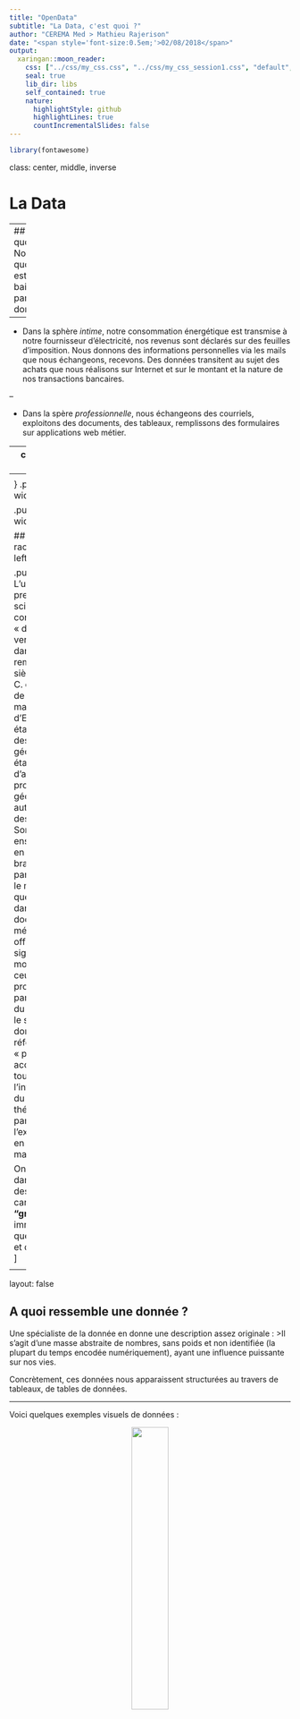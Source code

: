 ```yaml
---
title: "OpenData"
subtitle: "La Data, c'est quoi ?"
author: "CEREMA Med > Mathieu Rajerison"
date: "<span style='font-size:0.5em;'>02/08/2018</span>"
output:
  xaringan::moon_reader:
    css: ["../css/my_css.css", "../css/my_css_session1.css", "default", "default-fonts"]
    seal: true
    lib_dir: libs
    self_contained: true
    nature:
      highlightStyle: github
      highlightLines: true
      countIncrementalSlides: false
---
```

```r
library(fontawesome)
```

class: center, middle, inverse

# La Data

---
## Au quoditien
Notre quotidien est baigné par les données.

--

- Dans la sphère *intime*, notre consommation énergétique est transmise à notre fournisseur d'électricité, nos revenus sont déclarés sur des feuilles d'imposition. Nous donnons des informations personnelles via les mails que nous échangeons, recevons. Des données transitent au sujet des achats que nous réalisons sur Internet et sur le montant et la nature de nos transactions bancaires.

--

- Dans la spère *professionnelle*, nous échangeons des courriels, exploitons des documents, des tableaux, remplissons des formulaires sur applications web métier.

---
class: center, middle

#De quelle langue vient data ?

---
<style>
img {
margin-top : 30px;

}
.pull-left{
width: 35%
}

.pull-right{
width: 65%
}
</style>

## Étymologie, racines
<!--[Image de César]-->
.pull-left[
<center><img src=https://upload.wikimedia.org/wikipedia/commons/3/30/Euklid-von-Alexandria_1.jpg width=80%></img></center>
]

.pull-right[
> L'un des premiers usages scientifiques connus du terme « data » (issu du verbe latin « dare » : donner) remonte au IIIe siècle avant J.-C. dans un traité de mathématiques d'Euclide où il était démontré des propriétés géométriques « étant donné » d'autres propriétés géométriques - autrement dit des axiomes. Son sens a ensuite évolué en deux branches. D'une part, il a donné le mot « date », que l'on retrouve dans des documents médiévaux officiels pour signifier le « moment » où ceux-ci ont été produits ; d'autre part, à compter du XVIIe siècle, le sens de « données » en référence à des « principes acceptés de tous », par l'intermédiaire du divin en théologie, puis par l'expérimentation en mathématiques.
<div class=reference><a href=https://business-analytics-info.fr/11666/histoire-sciences-data/>Histoire des sciences de la Data</a></div>

On retrouve dans la définition des data un caractère **"gratuit"** et immédiat, ainsi que d'objectivité et de **factualité**.
]

<!--ADN arctique, conservation  -->

---
layout: false

## A quoi ressemble une donnée ?

Une spécialiste de la donnée en donne une description assez originale :
>Il s'agit d'une masse abstraite de nombres, sans poids et non identifiée (la plupart du temps encodée numériquement), ayant une influence puissante sur nos vies.

Concrètement, ces données nous apparaissent structurées au travers de tableaux, de tables de données.

---

Voici quelques exemples visuels de données :

<center><img src=../images/ods.png width=36%></img></center>
<center><img src=../images/csv.png width=80%></img></center>
<center><img src=../images/pg.png width=80%></img></center>

---
class: center, middle

#Citez trois modes de communication

---

## Naissance de la data 

- En premier lieu était **la transmission orale** des connaissances

<center><img src=https://upload.wikimedia.org/wikipedia/commons/thumb/d/d3/Homo_floresiensis_cave.jpg/640px-Homo_floresiensis_cave.jpg></img></center>

---

- Puis vint l'**écriture**  
<!--[premier alphabet]
https://fr.wikipedia.org/wiki/%C3%89criture
https://www.lemonde.fr/archeologie/article/2017/08/29/les-mesopotamiens-as-de-la-trigonometrie_5177828_1650751.html-->

<center><img src=https://upload.wikimedia.org/wikipedia/commons/d/db/Ritmal-Cuneiform_tablet_-_Kirkor_Minassian_collection_-_Library_of_Congress.jpg></img></center>

---

- L'**imprimerie**, née avec Gutenberg, qui permit de reproduire et, ainsi, de favoriser la diffusion des écrits
<!-- https://www.google.fr/search?q=arriv%C3%A9e+imprimerie+gutenberg&source=lnms&tbm=isch&sa=X&ved=0ahUKEwjt38rK86XcAhXLDOwKHVPtAxEQ_AUICygC&biw=1680&bih=917 -->

<center><img src=https://1.bp.blogspot.com/-QgcKsMQ5X4A/VBV9xchLXHI/AAAAAAABKhU/iNLka6dK-wI/s1600/Tableau%2Bd%27histoire%2BCE%2B15%2BL%27atelier%2Bde%2BGutenberg.JPG width=70%></img></center>

---

- Le **numérique** a permis, quant à lui, de confier le stockage et l'interprétation des savoirs à des machines. 

<!-- <center><img src=https://upload.wikimedia.org/wikipedia/commons/c/ca/AVIDAC_--_First_Argonne_Computer_%281953%29.jpg width=50%></img></center> -->

<center><img src=https://upload.wikimedia.org/wikipedia/commons/c/ca/AVIDAC_--_First_Argonne_Computer_%281953%29.jpg width=50%></img></center>

---

- **Internet** et la corrélation des savoirs, qu'illustre le web (*toile* en français), sont nées de cette révolution technologique.  
<!-- https://royal.pingdom.com/2008/04/08/the-history-of-computer-data-storage-in-pictures/ -->

<center><a data-flickr-embed="true"  href="https://www.flickr.com/photos/jurvetson/916142" title="Internet Splat Map"><img src="https://farm1.staticflickr.com/1/916142_ddc2fd0140.jpg" width="500" height="375" alt="Internet Splat Map"></a><script async src="//embedr.flickr.com/assets/client-code.js" charset="utf-8"></script></center>

---
class: center, middle, inverse

# Le Big Data

---
class: center, middle

# Dans quoi sont stockées les données ?
# Par quelle voie transitent-elles ?
# Quel élément de l'ordinateur permet de faire des calculs ?

---
class: middle

Le courant du Big Data suit celui de l'accroissement :

- des *flux*

--

- des capacités de *stockage* des données

--

- des capacités de *calcul* des ordinateurs

---
## Flux
L'accroissement des flux de données concerne par exemple celui des réseaux de téléphonie mobile, de l'internet, qui permettent tout un tas d'applications telles que la télémèdecine, l'information en temps réel pour les agriculteurs, d'autres modalités de travail (télétravail),....

Les données circulent entre des machines soit via les airs, en particulier via les ondes via les satellites et antennes émettrices, soit via des câbles comme la fibre optique.

<center><img src=https://upload.wikimedia.org/wikipedia/commons/4/49/Fibreoptic.jpg width=50%></img></center>

---

## Stockage
L'augmentation du stockage des données est une des plus grandes caractéristiques du big data. Celle-ci permettra de dématérialiser de plus en plus de données, et en corollaire des procédures, telles que les déclarations d'impôt.

Les données sont stockées sur des supports tels que les disques durs, des clés USB à usage souvent personnel. Même logées dans le cloud, les données sont sur ces supports.

<center><img src=https://upload.wikimedia.org/wikipedia/commons/thumb/d/de/Fc-disk.jpg/640px-Fc-disk.jpg width=50%></img></center>

---

## Calcul
Les ordinateurs sont dotés de capacités de calcul allant grandissant (loi de Moore).

Les calculs, sur un ordinateur, sont réalisés grâce aux **processeurs**, parfois aussi grâce à la carte graphique, sur la base d'une binarisation de l'information. Ceci, en attendant l'arrivée de l'ordinateur quantique qui considèrera des états intermédiaires (ou plutôt simultanés) entre le 0 et 1.

---
class: center, middle

# Quelqu'un peut-il me dire comment il calcule 256 + 125 ?

---

Les **algorithmes** sont des séquences ordonnées d'opérations informatiques. Ils automatisent le traitement de masses d'information et parfois en révèlent des motifs. Certains de ces algorithmes appelés réseaux de neurones miment même le fonctionnement du cerveau humain et sont en plein développement (intelligence artificielle).

<center><img src=https://upload.wikimedia.org/wikipedia/commons/thumb/2/28/Polygon_Greedy_triangulation_steps.svg/617px-Polygon_Greedy_triangulation_steps.svg.png width=30%></img></center>

---
class: center, middle

# Par quelles une frite arrive-t-elle dans votre assiette ?

---

## L'écosystème de la donnée

### La chaîne des données
La chaîne des données se compose des étpaes suivantes :
- produire

--
- mettre en circulation

--
- ouvrir

--
- réutiliser

--
- gouverner

---
### Les acteurs
Dans l'écosystème de la donnée, on distingue plusieurs acteurs :

- les **producteurs** de données qui génèrent des données, de façon active ou pas (capteurs)

--

- les **collecteurs** qui rassemblent les données émises sur le web

--

- les **administrateurs** qui classent et documentent la donnée collectée

--

- les **réutilisateurs** qui exploitent, "font parler" les données

--

- les **contributeurs** qui, le plus souvent de leur propre fait, participent à l'alimentation d'une base de données (comme wikipedia)

---
class: center, middle, inverse

# La Data, liant d'un monde connecté

---
class: center, middle

#Citez quelques objets connectés

---
## Les objets connectés

L'internet des objets concerne des objets du quotidien capables de transmettre, d'émettre et de réagir à des informations circulant sur le réseau internet.

Le premier usage est **domotique**, pour la maison avec le pilotage à distance de la climatisation d'un logement, la surveillance...

---

Il peut aussi concerner des **véhicules**, des réfrigérateurs, des objets récréatifs tels que des enceintes...

...voire même des poupées

[![](https://i.guim.co.uk/img/media/783fe7d61f364d4034f04b073cae77a9a4da8e7e/0_27_3300_1980/master/3300.jpg?width=620&quality=85&auto=format&usm=12&fit=max&s=d9b16e14f9d78cc200e3add177a6ab27)](https://www.theguardian.com/world/2017/feb/17/german-parents-told-to-destroy-my-friend-cayla-doll-spy-on-children)

<div class=reference><a href=https://www.theguardian.com/world/2017/feb/17/german-parents-told-to-destroy-my-friend-cayla-doll-spy-on-children>Article de The Guardian : "German parents told to destroy doll that can spy on children"</a></div>

<!-- [amazon dash](https://www.amazon.fr/Dash-Button-Amazon/b?ie=UTF8&node=10909388031) -->

---

## La Smart City ou ville intelligente

La Smart City, ou ville intelligente, est une ville dans laquelle de multiples **capteurs**, voire des **données issues des téléphones des citoyens**, remontent à un siège central des informations sur la ville : congestion routière, pollution de l'air, consommation énergétique, ...

On lui appose le préfixe *smart* car elle est censée s'adosser, pour diriger ses opérations, sur la **synthèse de données** factuelles variées, présentes en très grand nombre.

L'objet de la Smart City est de créer une cité harmonieuse quasiment autogérée par les algorithmes et les données captées et émises par le réseau.

---

<center><img src=https://upload.wikimedia.org/wikipedia/commons/thumb/4/4f/Compteur_Linky_tout_juste_install%C3%A9_%28France%29.jpg/450px-Compteur_Linky_tout_juste_install%C3%A9_%28France%29.jpg></img></center>

Le compteur Linky peut être considéré comme une brique possible de la smart city puisque ce dernier est un élément des *smart grids*, réseaux d'électricité capables de réguler localement le débit d'électricité en fonction de l'état des différents noeuds du réseau.

---

Pour certains, Smart City rime aussi avec *Big Brother*, notamment vidéosurveillance et sécurité publique. Les images peuvent être interprétées par des ordinateurs afin d'identifier des attroupements mais aussi des individus. 

`r fa("readme", width = "1em")` [Article de la Quadrature du Net : "La Smart City policière se répand comme une traînée de poudre"](https://www.laquadrature.net/fr/nice-smart-city-surveillance)

`r fa("readme", width = "1em")` [Reconnaissance faciale en Chine, réalisée par une startup de Shanghai :](https://www.technologyreview.com/s/611815/who-needs-democracy-when-you-have-data/)
<center><img src=https://cdn.technologyreview.com/i/images/so18-china-3.jpg?sw=1080&cx=0&cy=0&cw=2109&ch=1406 width=70%></img></center>

---
class: center, middle, inverse

# Les données et le citoyen

---
class: center, middle

#A votre avis, quelles données transmettez-vous, parfois à votre insu ?

---

## L'individu base de données
Un citoyen connecté à internet alimente, parfois sans le savoir, les bases de données de sociétés ayant monopole sur le réseau. Les données qu'il émet peuvent concerner :

--

- Tout d'abord, ses **envies**, ses désirs, ses besoins et ses interrogations, par le biais d'un moteur de recherche tel que Google.

--

- Les **informations personnelles** partagées sur un réseau social comme Facebook ou bien Gmail.

--

- Sa **localisation**, s'il a activé le GPS de son smartphone

--

- Ses **goûts**, notamment musicaux, s'il se connecte à Spotify ou a commandé des disques sur Amazon.

---

Le citoyen est tellement connecté et parfois si mal informé que des données personnelles échappent à sa vigilance et sont transmises à des tiers. Les conséquences en cascade de ces fuites peuvent largement s'étendre hors de sa sphère intime.

En l'occurrence, peu de personnes lisent les *Conditions Générales d'Utilisation* d'applications Internet avant de les approuver.

![](https://www.bellingcat.com/app/uploads/2018/04/airbase-afghanistan.png)

[La société Bellingcat a réussi à déterminer les zones d'entraînement de militaires](https://www.bellingcat.com/resources/articles/2018/07/08/strava-polar-revealing-homes-soldiers-spies/)

---

## Impact des données
### Pour ceux qui s'intéressent aux citoyens
L'essor d'internet et de ses grands groupes est intimement lié à l'accès aux données personnelles des individus, d'où le fait de qualifier les données comme de l'*or noir du XXIe siècle*.

Les GAFA et BATX en tirent bénéfice en **personnalisant** les pubs que nous recevons et en recueillant des informations au sujet de nos envies et préférences.

**Les données individuelles sont précieuses pour les villes intelligentes**. En effet, la cohérence des décisions prises par l'ordinateur central dépendra de la qualité, de la fraîcheur et de la fréquence des données recueillies auprès des individus eux-mêmes ou de l'environnement plus ou moins proche de ces derniers : immeuble, bloc, quartier, ville,...

---
class: center, middle

#A votre avis, quel avantage peut avoir un gouvernement ou une société à ouvrir ses données ?

---

### Pour les citoyens qui s'intéressent à la société ou à leur environnement
Enfin, la livraison de données est un des éléments de la démocratie où les citoyens ont le **droit d'avoir accès** à certaines décisions publiques, aux budgets.

De plus en plus, l'ouverture des données confère aux pays, voire, aux collectivités qui la mettent en oeuvre, un caractère d'**exemplarité**.

Nous le verrons plus tard : les données, lorsqu'elles sont ouvertes, permettent même de voir fleurir des entreprises qui bâtissent des services basés sur leur exploitation. **L'ouverture des données dynamise l'économie**.

---

## Protection des données
### CNIL
La Commission Nationale de l'Informatique et des Libertés est une autorité administrative française chargée de veiller à ce que l'informatique soit au service du citoyen et **qu'elle ne porte atteinte ni à l'identité humaine, ni aux droits de l'Homme, ni à la vie privée, ni aux libertés individuelles ou publiques**.

### RGPD
Face au commerce lucratif des **données personnelles** réalisé parfois à l'insu des utilisateurs et la sensibilité de certaines données à caractère personnel, l'Union Européenne s'est dotée cette année du Règlement Général sur la Protection des données (RGPD)

---

## La culture des données ou Data Literacy

Ce n'est pas parce qu'une donnée est en libre accès qu'elle est accessible.

L'accès et l'exploitation des données est **souvent l'affaire de spécialistes de la donnée** alors que le contenu de celles-ci est censé intéresser tout le monde.

Afin de se départir d'une vision élitiste de la donnée, la Data Literacy (Littératie des données, ou plus simplement la culture de la donnée), a pour but d'amener à s'intéresser aux données des personnes non-spécialistes.

Cela passe par la **formation**, la **sensibilisation** des individus.

`r fa("mouse-pointer", width = "1em")` [Testez votre culture des données avec dataposition](https://dataposition.accatone.net/)